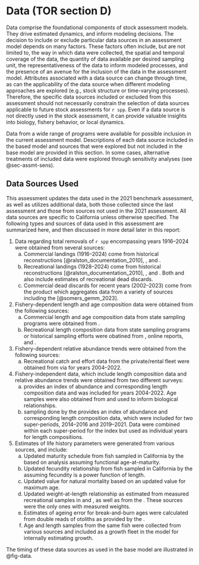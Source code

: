 # Data (TOR section D) {#sec-dat}

Data comprise the foundational components of stock assessment models. They drive estimated dynamics, and inform modeling decisions. The decision to include or exclude particular data sources in an assessment model depends on many factors. These factors often include, but are not limited to, the way in which data were collected, the spatial and temporal coverage of the data, the quantity of data available per desired sampling unit, the representativeness of the data to inform modeled processes, and the presence of an avenue for the inclusion of the data in the assessment model. Attributes associated with a data source can change through time, as can the applicability of the data source when different modeling approaches are explored (e.g., stock structure or time-varying processes). Therefore, the specific data sources included or excluded from this assessment should not necessarily constrain the selection of data sources applicable to future stock assessments for `r spp`. Even if a data source is not directly used in the stock assessment, it can provide valuable insights into biology, fishery behavior, or local dynamics.

Data from a wide range of programs were available for possible inclusion in the current assessment model. Descriptions of each data source included in the based model and sources that were explored but not included in the base model are provided in this section. In some cases, alternative treatments of included data were explored through sensitivity analyses (see @sec-assmt-sens).

## Data Sources Used

This assessment updates the data used in the 2021 benchmark assessment, as well as utilizes additional data, both those collected since the last assessment and those from sources not used in the 2021 assessment. All data sources are specific to California unless otherwise specified. The following types and sources of data used in this assessment are summarized here, and then discussed in more detail later in this report:

1.  Data regarding total removals of `r spp` encompassing years 1916--2024 were obtained from several sources:
    a.  Commercial landings (1916--2024) come from historical reconstructions [@ralston_documentation_2010], \gls{calcom}, and \gls{pacfin}.
    b.  Recreational landings (1928--2024) come from historical reconstructions [@ralston_documentation_2010], \gls{mrfss}, and \gls{recfin}. Both \gls{mrfss} and \gls{recfin} also include estimates of recreational dead discards.
    c.  Commercial dead discards for recent years (2002--2023) come from the \gls{gemm} product which aggregates data from a variety of sources including the \gls{wcgop} [@somers_gemm_2023].

2.  Fishery-dependent length and age composition data were obtained from the following sources:
    a.  Commercial length and age composition data from state sampling programs were obtained from \gls{pacfin}.
    b.  Recreational length composition data from state sampling programs or historical sampling efforts were obatined from \gls{cdfw}, online reports, and \gls{recfin}.

3.  Fishery-dependent relative abundance trends were obtained from the following sources:
    a.  Recreational catch and effort data from the private/rental fleet were obtained from \gls{crfs} via \gls{recfin} for years 2004--2022.

4.  Fishery-independent data, which include length composition data and relative abundance trends were obtained from two different surveys:
    a.  \Gls{s-ccfrp} provides an index of abundance and corresponding length composition data and was included for years 2004-2022. Age samples were also obtained from \gls{s-ccfrp} and used to inform biological relationships.
    b.  \Gls{rov} sampling done by the \gls{cdfw} provides an index of abundance and corresponding length composition data, which were included for two super-periods, 2014--2016 and 2019--2021. Data were combined within each super-period for the index but used as individual years for length compositions.
    
5.  Estimates of life history parameters were generated from various sources, and include:
    a.  Updated maturity schedule from fish sampled in California by the \gls{gcdc} based on analysis assuming functional age-at-maturity.
    b.  Updated fecundity relationship from fish sampled in California by the \gls{gcdc} assuming fecundity is a power function of length.
    c.  Updated value for natural mortality based on an updated value for maximum age.
    d.  Updated weight-at-length relationship as estimated from measured recreational samples in \gls{mrfss} and \gls{crfs}, as well as from the \gls{s-wcgbt}. These sources were the only ones with measured weights. 
    e.  Estimates of ageing error for break-and-burn ages were calculated from double reads of otoliths as provided by the \gls{psmfc} \gls{cap}.
    f.  Age and length samples from the same fish were collected from various sources and included as a growth fleet in the model for internally estimating growth.  

The timing of these data sources as used in the base model are illustrated in @fig-data.



